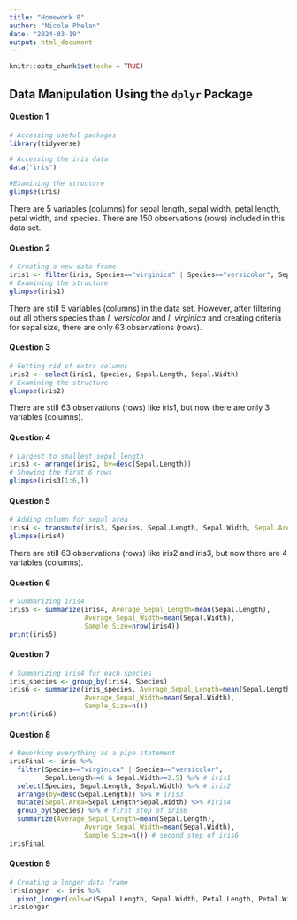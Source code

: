 ```yaml
---
title: "Homework 8"
author: "Nicole Phelan"
date: "2024-03-19"
output: html_document
---
```


```r
knitr::opts_chunk$set(echo = TRUE)
```

## Data Manipulation Using the `dplyr` Package

#### Question 1

```r
# Accessing useful packages
library(tidyverse)

# Accessing the iris data
data("iris")

#Examining the structure
glimpse(iris)
```

There are 5 variables (columns) for sepal length, sepal width, petal length, petal width, and species. There are 150 observations (rows) included in this data set.

#### Question 2

```r
# Creating a new data frame 
iris1 <- filter(iris, Species=="virginica" | Species=="versicolor", Sepal.Length>=6 & Sepal.Width>=2.5)
# Examining the structure
glimpse(iris1)
```

There are still 5 variables (columns) in the data set. However, after filtering out all others species than *I. versicolor* and *I. virginica* and creating criteria for sepal size, there are only 63 observations (rows).

#### Question 3

```r
# Getting rid of extra columns
iris2 <- select(iris1, Species, Sepal.Length, Sepal.Width)
# Examining the structure
glimpse(iris2)
```

There are still 63 observations (rows) like iris1, but now there are only 3 variables (columns).

#### Question 4

```r
# Largest to smallest sepal length
iris3 <- arrange(iris2, by=desc(Sepal.Length))
# Showing the first 6 rows
glimpse(iris3[1:6,])
```

#### Question 5

```r
# Adding column for sepal area
iris4 <- transmute(iris3, Species, Sepal.Length, Sepal.Width, Sepal.Area=Sepal.Length*Sepal.Width)
glimpse(iris4)
```

There are still 63 observations (rows) like iris2 and iris3, but now there are 4 variables (columns).

#### Question 6

```r
# Summarizing iris4
iris5 <- summarize(iris4, Average_Sepal_Length=mean(Sepal.Length),
                   Average_Sepal_Width=mean(Sepal.Width),
                   Sample_Size=nrow(iris4))
print(iris5)
```

#### Question 7

```r
# Summarizing iris4 for each species
iris_species <- group_by(iris4, Species)
iris6 <- summarize(iris_species, Average_Sepal_Length=mean(Sepal.Length),
                   Average_Sepal_Width=mean(Sepal.Width),
                   Sample_Size=n())
print(iris6)
```

#### Question 8

```r
# Reworking everything as a pipe statement
irisFinal <- iris %>%
  filter(Species=="virginica" | Species=="versicolor",
         Sepal.Length>=6 & Sepal.Width>=2.5) %>% # iris1
  select(Species, Sepal.Length, Sepal.Width) %>% # iris2
  arrange(by=desc(Sepal.Length)) %>% # iris3
  mutate(Sepal.Area=Sepal.Length*Sepal.Width) %>% #iris4
  group_by(Species) %>% # first step of iris6
  summarize(Average_Sepal_Length=mean(Sepal.Length),
                   Average_Sepal_Width=mean(Sepal.Width),
                   Sample_Size=n()) # second step of iris6
irisFinal
```

#### Question 9

```r
# Creating a longer data frame
irisLonger  <- iris %>%
  pivot_longer(cols=c(Sepal.Length, Sepal.Width, Petal.Length, Petal.Width), names_to="Measure", values_to="Value")
irisLonger
```